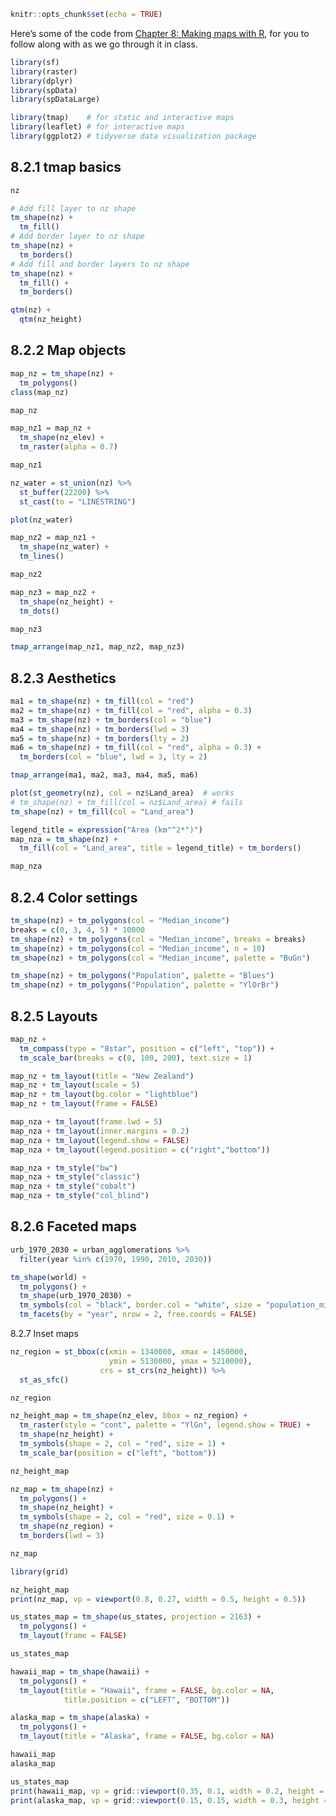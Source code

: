 ```r
knitr::opts_chunk$set(echo = TRUE)
```

Here's some of the code from [Chapter 8: Making maps with R](https://geocompr.robinlovelace.net/adv-map.html), for you to follow along with as we go through it in class.

```r
library(sf)
library(raster)
library(dplyr)
library(spData)
library(spDataLarge)
```

```r
library(tmap)    # for static and interactive maps
library(leaflet) # for interactive maps
library(ggplot2) # tidyverse data visualization package
```

## 8.2.1 tmap basics

```r
nz
```

```r
# Add fill layer to nz shape
tm_shape(nz) +
  tm_fill() 
# Add border layer to nz shape
tm_shape(nz) +
  tm_borders() 
# Add fill and border layers to nz shape
tm_shape(nz) +
  tm_fill() +
  tm_borders() 
```

```r
qtm(nz) +
  qtm(nz_height)
```

## 8.2.2 Map objects

```r
map_nz = tm_shape(nz) +
  tm_polygons()
class(map_nz)

map_nz
```

```r
map_nz1 = map_nz +
  tm_shape(nz_elev) +
  tm_raster(alpha = 0.7)

map_nz1
```

```r
nz_water = st_union(nz) %>%
  st_buffer(22200) %>% 
  st_cast(to = "LINESTRING")

plot(nz_water)
```

```r
map_nz2 = map_nz1 +
  tm_shape(nz_water) +
  tm_lines()

map_nz2
```

```r
map_nz3 = map_nz2 +
  tm_shape(nz_height) +
  tm_dots()

map_nz3
```

```r
tmap_arrange(map_nz1, map_nz2, map_nz3)
```

## 8.2.3 Aesthetics

```r
ma1 = tm_shape(nz) + tm_fill(col = "red")
ma2 = tm_shape(nz) + tm_fill(col = "red", alpha = 0.3)
ma3 = tm_shape(nz) + tm_borders(col = "blue")
ma4 = tm_shape(nz) + tm_borders(lwd = 3)
ma5 = tm_shape(nz) + tm_borders(lty = 2)
ma6 = tm_shape(nz) + tm_fill(col = "red", alpha = 0.3) +
  tm_borders(col = "blue", lwd = 3, lty = 2)

tmap_arrange(ma1, ma2, ma3, ma4, ma5, ma6)
```

```r
plot(st_geometry(nz), col = nz$Land_area)  # works
# tm_shape(nz) + tm_fill(col = nz$Land_area) # fails
tm_shape(nz) + tm_fill(col = "Land_area")
```

```r
legend_title = expression("Area (km"^2*")")
map_nza = tm_shape(nz) +
  tm_fill(col = "Land_area", title = legend_title) + tm_borders()

map_nza
```

## 8.2.4 Color settings

```r
tm_shape(nz) + tm_polygons(col = "Median_income")
breaks = c(0, 3, 4, 5) * 10000
tm_shape(nz) + tm_polygons(col = "Median_income", breaks = breaks)
tm_shape(nz) + tm_polygons(col = "Median_income", n = 10)
tm_shape(nz) + tm_polygons(col = "Median_income", palette = "BuGn")
```

```r
tm_shape(nz) + tm_polygons("Population", palette = "Blues")
tm_shape(nz) + tm_polygons("Population", palette = "YlOrBr")
```

## 8.2.5 Layouts

```r
map_nz + 
  tm_compass(type = "8star", position = c("left", "top")) +
  tm_scale_bar(breaks = c(0, 100, 200), text.size = 1)
```

```r
map_nz + tm_layout(title = "New Zealand")
map_nz + tm_layout(scale = 5)
map_nz + tm_layout(bg.color = "lightblue")
map_nz + tm_layout(frame = FALSE)
```

```r
map_nza + tm_layout(frame.lwd = 5)
map_nza + tm_layout(inner.margins = 0.2)
map_nza + tm_layout(legend.show = FALSE)
map_nza + tm_layout(legend.position = c("right","bottom"))
```

```r
map_nza + tm_style("bw")
map_nza + tm_style("classic")
map_nza + tm_style("cobalt")
map_nza + tm_style("col_blind")
```

## 8.2.6 Faceted maps

```r
urb_1970_2030 = urban_agglomerations %>% 
  filter(year %in% c(1970, 1990, 2010, 2030))

tm_shape(world) +
  tm_polygons() +
  tm_shape(urb_1970_2030) +
  tm_symbols(col = "black", border.col = "white", size = "population_millions") +
  tm_facets(by = "year", nrow = 2, free.coords = FALSE)
```

8.2.7 Inset maps

```r
nz_region = st_bbox(c(xmin = 1340000, xmax = 1450000,
                      ymin = 5130000, ymax = 5210000),
                    crs = st_crs(nz_height)) %>%
  st_as_sfc()

nz_region
```

```r
nz_height_map = tm_shape(nz_elev, bbox = nz_region) +
  tm_raster(style = "cont", palette = "YlGn", legend.show = TRUE) +
  tm_shape(nz_height) +
  tm_symbols(shape = 2, col = "red", size = 1) +
  tm_scale_bar(position = c("left", "bottom"))

nz_height_map
```

```r
nz_map = tm_shape(nz) +
  tm_polygons() +
  tm_shape(nz_height) +
  tm_symbols(shape = 2, col = "red", size = 0.1) + 
  tm_shape(nz_region) +
  tm_borders(lwd = 3)

nz_map
```

```r
library(grid)

nz_height_map
print(nz_map, vp = viewport(0.8, 0.27, width = 0.5, height = 0.5))
```

```r
us_states_map = tm_shape(us_states, projection = 2163) +
  tm_polygons() + 
  tm_layout(frame = FALSE)

us_states_map
```

```r
hawaii_map = tm_shape(hawaii) +
  tm_polygons() + 
  tm_layout(title = "Hawaii", frame = FALSE, bg.color = NA, 
            title.position = c("LEFT", "BOTTOM"))

alaska_map = tm_shape(alaska) +
  tm_polygons() + 
  tm_layout(title = "Alaska", frame = FALSE, bg.color = NA)

hawaii_map
alaska_map
```

```r
us_states_map
print(hawaii_map, vp = grid::viewport(0.35, 0.1, width = 0.2, height = 0.1))
print(alaska_map, vp = grid::viewport(0.15, 0.15, width = 0.3, height = 0.3))
```
